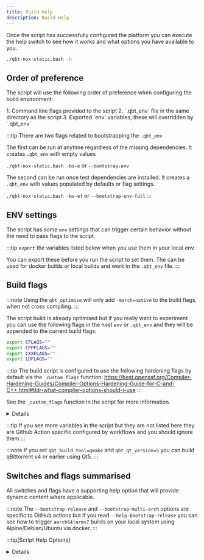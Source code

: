```yaml
---
title: Build Help
description: Build Help
---
```



Once the script has successfully configured the platform you can execute the help switch to see how it works and what options you have available to you.

```bash
./qbt-nox-static.bash -h
```

## Order of preference

The script will use the following order of preference when configuring the build environment:

<Steps>
1.  Command line flags provided to the script
2. `.qbt_env` file in the same directory as the script
3.  Exported `env` variables, these will overridden by `.qbt_env`
</Steps>

:::tip
There are two flags related to bootstrapping the `.qbt_env`

The first can be run at anytime regardless of the missing dependencies. It creates `.qbt_env` with empty values

`./qbt-nox-static.bash -bs-e` or `--bootstrap-env`

The second can be run once test dependencies are installed. It creates a `.qbt_env` with values populated by defaults or flag settings.

`./qbt-nox-static.bash -bs-ef` or `--bootstrap-env-full`
:::

## ENV settings

The script has some `env` settings that can trigger certain behavior without the need to pass flags to the script.

:::tip
`export` the variables listed below when you use them in your local env.

You can export these before you run the script to set them. The can be used for docker builds or local builds and work in the `.qbt_env` file.
:::

<BuildInfoBuildHelp/>

## Build flags

:::note
Using the `qbt_optimise` will only add `-march=native` to the build flags, when not cross compiling.
:::

The script build is already optimised but if you really want to experiment you can use the following flags in the host `env` or `.qbt_env` and they will be appended to the current build flags:

```bash
export CFLAGS=""
export CPPFLAGS=""
export CXXFLAGS=""
export LDFLAGS=""
```

:::tip
The build script is configured to use the following hardening flags by default via the `_custom_flags` function:
https://best.openssf.org/Compiler-Hardening-Guides/Compiler-Options-Hardening-Guide-for-C-and-C++.html#tldr-what-compiler-options-should-i-use
:::


See the `_custom_flags` function in the script for more information.

<Details summary="Cross arch options">
	`armel` `armhf` `armv7` `aarch64`

	`x86` `x86_64`

	`s390x`

	`powerpc` `ppc64el`

	`mips` `mipsel` `mips64` `mips64el`

    `loongarch64`

	`riscv64`
</Details>

:::tip
If you see more variables in the script but they are not listed here they are Github Action specific configured by workflows and you should ignore them
:::

:::note
If you set `qbt_build_tool=qmake` and `qbt_qt_version=5` you can build qBittorrent v4 or earlier using Qt5.
:::

## Switches and flags summarised

All switches and flags have a supporting help option that will provide dynamic content where applicable.

:::note
The `--bootstrap-release` and `--bootstrap-multi-arch` options are specific to GitHub actions but if you read `--help-bootstrap-release` you can see how to trigger `aarch64|armv7` builds on your local system using Alpine/Debian/Ubuntu via docker.
:::

:::tip[Script Help Options]

<Details summary="Script Help Options">
```bash
 Here are a list of available options

 Use: -b     or --build-directory       Help: -h-b     or --help-build-directory
 Use: -bt    or --boost-tag             Help: -h-bt    or --help-boost-version
 Use: -c     or --cmake                 Help: -h-c     or --help-cmake
 Use: -cd    or --cache-directory       Help: -h-cd    or --help-cache-directory
 Use: -d     or --debug                 Help: -h-d     or --help-debug
 Use: -bs-e  or --bootstrap-env         Help: -h-bs-e  or --help-bootstrap-env
 Use: -bs-ef or --bootstrap-env-full    Help: -h-bs-ef or --help-bootstrap-env-full
 Use: -bs-p  or --bootstrap-patches     Help: -h-bs-p  or --help-bootstrap-patches
 Use: -bs-c  or --bootstrap-cmake       Help: -h-bs-c  or --help-bootstrap-cmake
 Use: -bs-r  or --bootstrap-release     Help: -h-bs-r  or --help-bootstrap-release
 Use: -bs-ma or --bootstrap-multi-arch  Help: -h-bs-ma or --help-bootstrap-multi-arch
 Use: -bs-a  or --bootstrap-all         Help: -h-bs-a  or --help-bootstrap-all
 Use: -i     or --icu                   Help: -h-i     or --help-icu
 Use: -lm    or --libtorrent-master     Help: -h-lm    or --help-libtorrent-master
 Use: -lt    or --libtorrent-tag        Help: -h-lt    or --help-libtorrent-tag
 Use: -m     or --master                Help: -h-m     or --help-master
 Use: -ma    or --multi-arch            Help: -h-ma    or --help-multi-arch
 Use: -n     or --no-delete             Help: -h-n     or --help-no-delete
 Use: -o     or --optimise              Help: -h-o     or --help-optimise
 Use: -p     or --proxy                 Help: -h-p     or --help-proxy
 Use: -pr    or --patch-repo            Help: -h-pr    or --help-patch-repo
 Use: -q     or --qmake                 Help: -h-q     or --help-qmake
 Use: -qm    or --qbittorrent-master    Help: -h-qm    or --help-qbittorrent-master
 Use: -qt    or --qbittorrent-tag       Help: -h-qt    or --help-qbittorrent-tag
 Use: -qtt   or --qt-tag                Help: -h-qtt   or --help-qtt-tag
 Use: -sdu   or --script-debug-urls     Help: -h-sdu   or --help-script-debug-urls
 Use: -si    or --static-ish            Help: -h-s     or --help-strip
 Use: -s     or --strip                 Help: -h-s     or --help-strip
 Use: -wf    or --workflow              Help: -h-wf    or --help-workflow

 Module specific help - flags are used with the modules listed here.

 Use: all or module-name          Usage: ~/qbt-nox-static.bash all -i

 all ---------------- optional Recommended method to install all modules
 install ------------ optional Install the ~/qbt-build/completed/qbittorrent-nox binary
 zlib --------------- required Build zlib locally
 iconv -------------- required Build iconv locally
 icu ---------------- optional Build ICU locally
 openssl ------------ required Build openssl locally
 boost -------------- required Download, extract and build the boost library files
 libtorrent --------- required Build libtorrent locally
 double_conversion -- required A cmake + Qt6 build component on modern OS only.
 qtbase ------------- required Build qtbase locally
 qttools ------------ required Build qttools locally
 qbittorrent -------- required Build qbittorrent locally

 env help - supported exportable environment variables

 export qbt_build_dir="" ----------------- options path - a valid path
 export qbt_libtorrent_version="" -------- options 1.2 | 2.0
 export qbt_qt_version="" ---------------- options 5 | 5.15 | 6 | 6.2 | 6.3 and so on
 export qbt_build_tool="" ---------------- options qmake | cmake - The default if empty is cmake
 export qbt_cross_name="" ---------------- options x86_64 | aarch64 | armv7 | armhf
 export qbt_patches_url="" --------------- options userdocs/qbittorrent-nox-static
 export qbt_libtorrent_tag="" ------------ options Takes a valid git tag or branch for libtorrent
 export qbt_qbittorrent_tag="" ----------- options Takes a valid git tag or branch for qbittorrent
 export qbt_boost_tag="" ----------------- options Takes a valid git tag or branch for boost
 export qbt_qt_tag="" -------------------- options Takes a valid git tag or branch for Qt
 export qbt_workflow_files="" ------------ options yes | no - use qbt-workflow-files for dependencies
 export qbt_cache_dir="" ----------------- options path | empty - provide a path to a cache directory
 export qbt_libtorrent_master_jamfile="" - options yes | no - use RC branch instead of release jamfile
 export qbt_optimise_strip="" ------------ options yes | no - strip binaries - cannot be used with debug
 export qbt_build_debug="" --------------- options yes | no - debug build - cannot be used with strip
 export qbt_standard="" ------------------ options 14 | 17 | 20 | 23 - c standard for gcc - OS dependent
 export qbt_static_ish="" ---------------- options yes | no - libc linking - link dynamically to host libc

 ⬤ Default env settings

   qbt_zlib_type="zlib"
   qbt_skip_icu="yes"
   qbt_boost_tag="boost-1.88.0"
   qbt_libtorrent_version="2.0"
   qbt_libtorrent_tag="v2.0.11"
   qbt_libtorrent_master_jamfile="no"
   qbt_qt_version="6"
   qbt_qt_tag="v6.9.1"
   qbt_qbittorrent_tag="release-5.1.2"
   qbt_build_dir="qbt-build"
   qbt_build_tool="cmake"
   qbt_cross_name="default"
   qbt_mcm_url="userdocs/qbt-musl-cross-make"
   qbt_patches_url="userdocs/qbittorrent-nox-static"
   qbt_workflow_files="no"
   qbt_cache_dir=""
   qbt_optimise_strip="yes"
   qbt_build_debug="no"
   qbt_standard="20"
   qbt_static_ish="no"
   qbt_optimise="no"
   qbt_with_qemu="yes"
   qbt_host_deps="no"
   qbt_host_deps_repo="userdocs/qbt-host-deps"
```
</Details>
:::

For example, taking the `-h-bs` switch as an example, it will show different results based on the preceding switches provided:

<Tabs>
<TabItem value="" label=" -h-bs">
```bash
Here is the help description for this flag:

Creates dirs in this structure: ~/qbt-build/patches/APPNAME/TAG/patch

Add your patches there, for example.

~/qbt-build/patches/libtorrent/1.2.18/patch

~/qbt-build/patches/qbittorrent/4.5.0/patch
````

</TabItem>
<TabItem value="" label=" -qm -lm -h-bs">
```bash
Here is the help description for this flag:

Creates dirs in this structure: ~/qbt-build/patches/APPNAME/TAG/patch

Add your patches there, for example.

~/qbt-build/patches/libtorrent/RC_1_2/patch

~/qbt-build/patches/qbittorrent/master/patch

````
</TabItem>
<TabItem value="" label=" -qt release-4.2.5 -lt v2.0.3 -h-bs">
```bash
Here is the help description for this flag:

Creates dirs in this structure: ~/qbt-build/patches/APPNAME/TAG/patch

Add your patches there, for example.

~/qbt-build/patches/libtorrent/2.0.3/patch

~/qbt-build/patches/qbittorrent/4.2.5/patch
````

</TabItem>
</Tabs>

## Build - default profile

Install all default modules (ICU is skipped) and build `qbittorrent-nox` to the default build directory `qbt-build/compelted`.

```bash
./qbt-nox-static.bash all
```

## Build - modules (optional and mostly for debugging and testing)

You can build modules individually, subject to this warning.

:::caution
It's best to consider all individual modules listed below as being dependent on the previous modules being built for that module to build successfully.
:::

```bash
./qbt-nox-static.bash module
```

Here are the list of supported modules:

```bash
glibc (Debian based only)
zlib (default)
iconv (default)
icu (optional)
openssl (default)
boost (default)
double_conversion (default for Qt6 on a modern OS - Bullseye / Jammy)
qtbase (default)
qttools (default)
libtorrent (default)
qbittorrent (default)
```

## Build - paths

By default the script will built to a hard coded path defined by the scripts `$install_dir` variable as to avoid installing files to a server and causing conflicts.

:::note
This path is relative to the scripts location.
:::

```bash
qbt-build
```

You can modify this dynamically with the `-b` argument

:::caution
The `-b` must be used in all commands provided to the script or default `qbt-build` will be used instead.
:::

:::tip
The `-b` flag accepts both full `/opt` and relative `opt` paths.
:::

```bash
./qbt-nox-static.bash all -b "/opt"
```
